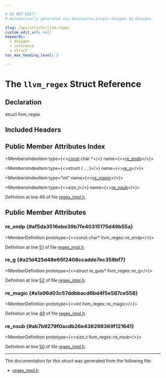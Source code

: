 ```yaml
---

# DO NOT EDIT!
# Automatically generated via docusaurus-plugin-doxygen by Doxygen.

slug: /api/structs/llvm-regex
custom_edit_url: null
keywords:
  - doxygen
  - reference
  - struct
toc_max_heading_level: 3

---
```





# The `llvm_regex` Struct Reference

<DoxygenPage pluginConfig={pluginConfig}>



## Declaration

<CodeBlock>struct llvm_regex</CodeBlock>

## Included Headers

<IncludesList>
<IncludesListItem
  filePath="Support/regex_impl.h"
  permalink="/docs/api/files/lib/lib/support/regex-impl-h"
  isLocal="true" />
</IncludesList>

## Public Member Attributes Index

<MembersIndex>

<MembersIndexItem
  type={<><a href="/docs/api/files/lib/lib/target/lib/target/aarch64/aarch64promoteconstant-cpp/#a90f8350fecae261c25be85d38b451bff">const</a> char &#42;</>}
  name={<><a href="#af5da3516ebe39b7fe40315175d49b55a">re&#95;endp</a></>}>
</MembersIndexItem>

<MembersIndexItem
  type={<>struct &#123; ... &#125;</>}
  name={<><a href="#a21d425d48e65f2408ccadde7ec358bf7">re&#95;g</a></>}>
</MembersIndexItem>

<MembersIndexItem
  type="int"
  name={<><a href="#a1a96d03c57ddbbacd6bd4f5e587ce558">re&#95;magic</a></>}>
</MembersIndexItem>

<MembersIndexItem
  type={<>size&#95;t</>}
  name={<><a href="#ab7b9279f0acdb26e438298369f121641">re&#95;nsub</a></>}>
</MembersIndexItem>

</MembersIndex>


Definition at line 48 of file <a href="/docs/api/files/lib/lib/support/regex-impl-h">regex&#95;impl.h</a>.

<SectionDefinition>

## Public Member Attributes

### re&#95;endp {#af5da3516ebe39b7fe40315175d49b55a}

<MemberDefinition
  prototype={<>const char&#42; llvm&#95;regex::re&#95;endp</>}>

Definition at line <a href="/docs/api/files/lib/lib/support/regex-impl-h/#l00051">51</a> of file <a href="/docs/api/files/lib/lib/support/regex-impl-h">regex&#95;impl.h</a>.
</MemberDefinition>

### re&#95;g {#a21d425d48e65f2408ccadde7ec358bf7}

<MemberDefinition
  prototype={<>struct re&#95;guts&#42; llvm&#95;regex::re&#95;g</>}>

Definition at line <a href="/docs/api/files/lib/lib/support/regex-impl-h/#l00052">52</a> of file <a href="/docs/api/files/lib/lib/support/regex-impl-h">regex&#95;impl.h</a>.
</MemberDefinition>

### re&#95;magic {#a1a96d03c57ddbbacd6bd4f5e587ce558}

<MemberDefinition
  prototype={<>int llvm&#95;regex::re&#95;magic</>}>

Definition at line <a href="/docs/api/files/lib/lib/support/regex-impl-h/#l00049">49</a> of file <a href="/docs/api/files/lib/lib/support/regex-impl-h">regex&#95;impl.h</a>.
</MemberDefinition>

### re&#95;nsub {#ab7b9279f0acdb26e438298369f121641}

<MemberDefinition
  prototype={<>size&#95;t llvm&#95;regex::re&#95;nsub</>}>

Definition at line <a href="/docs/api/files/lib/lib/support/regex-impl-h/#l00050">50</a> of file <a href="/docs/api/files/lib/lib/support/regex-impl-h">regex&#95;impl.h</a>.
</MemberDefinition>

</SectionDefinition>

<hr/>

The documentation for this struct was generated from the following file:

<ul>
<li><a href="/docs/api/files/lib/lib/support/regex-impl-h">regex_impl.h</a></li>
</ul>

</DoxygenPage>
